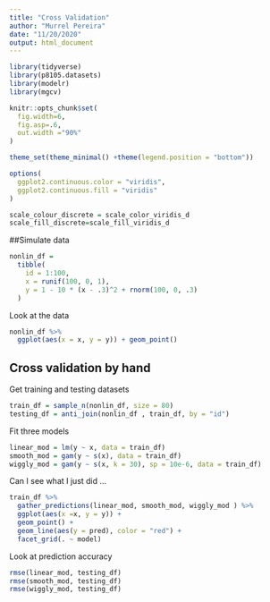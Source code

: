 ```yaml
---
title: "Cross Validation"
author: "Murrel Pereira"
date: "11/20/2020"
output: html_document
---
```

```r
library(tidyverse)
library(p8105.datasets)
library(modelr)
library(mgcv)

knitr::opts_chunk$set(
  fig.width=6,
  fig.asp=.6,
  out.width ="90%"
)

theme_set(theme_minimal() +theme(legend.position = "bottom"))

options(
  ggplot2.continuous.color = "viridis",
  ggplot2.continuous.fill = "viridis"
)

scale_colour_discrete = scale_color_viridis_d
scale_fill_discrete=scale_fill_viridis_d

```

##Simulate data

```r
nonlin_df =
  tibble(
    id = 1:100,
    x = runif(100, 0, 1),
    y = 1 - 10 * (x - .3)^2 + rnorm(100, 0, .3)
  )
```

Look at the data

```r
nonlin_df %>% 
  ggplot(aes(x = x, y = y)) + geom_point()
```

## Cross validation by hand

Get training and testing datasets
```r
train_df = sample_n(nonlin_df, size = 80)
testing_df = anti_join(nonlin_df , train_df, by = "id")
```

Fit three models

```r
linear_mod = lm(y ~ x, data = train_df)
smooth_mod = gam(y ~ s(x), data = train_df)
wiggly_mod = gam(y ~ s(x, k = 30), sp = 10e-6, data = train_df)
```

Can I see what I just did ...

```r


train_df %>% 
  gather_predictions(linear_mod, smooth_mod, wiggly_mod ) %>% 
  ggplot(aes(x =x, y = y)) +
  geom_point() +
  geom_line(aes(y = pred), color = "red") +
  facet_grid(. ~ model)
```

Look at prediction accuracy

```r
rmse(linear_mod, testing_df)
rmse(smooth_mod, testing_df)
rmse(wiggly_mod, testing_df)

```

